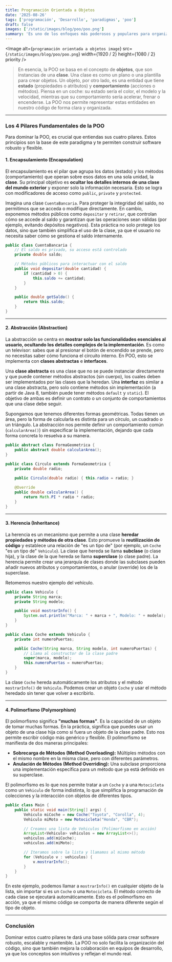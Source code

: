 ```yaml
---
title: Programación Orientada a Objetos
date: '2025-08-26'
tags: ['programación', 'Desarrollo', 'paradigmas', 'poo']
draft: false
images: ['/static/images/blog/poo/poo.png']
summary: 'Es uno de los enfoques más poderosos y populares para organizar el código de manera que imita el mundo real, lo que hace que sea mucho más fácil de entender, mantener y escalar.'
---
```


<Image
  alt={`programación orientada a objetos image`}
  src={`/static/images/blog/poo/poo.png`}
  width={1920 / 2}
  height={1080 / 2}
  priority
/>

>En esencia, la POO se basa en el concepto de **objetos**, que son instancias de una **clase**. Una clase es como un plano o una plantilla para crear objetos. Un objeto, por otro lado, es una entidad que tiene **estado** (propiedades o atributos) y **comportamiento** (acciones o métodos). Piensa en un coche: su estado sería el color, el modelo y la velocidad, mientras que su comportamiento sería acelerar, frenar o encenderse. La POO nos permite representar estas entidades en nuestro código de forma clara y organizada.

-----

### Los 4 Pilares Fundamentales de la POO

Para dominar la POO, es crucial que entiendas sus cuatro pilares. Estos principios son la base de este paradigma y te permiten construir software robusto y flexible.

#### 1\. Encapsulamiento (Encapsulation)

El encapsulamiento es el pilar que agrupa los datos (estado) y los métodos (comportamiento) que operan sobre esos datos en una sola unidad, la **clase**. Su principal objetivo es **ocultar los detalles internos de una clase del mundo exterior** y exponer solo la información necesaria. Esto se logra con modificadores de acceso como `public`, `private` y `protected`.

Imagina una clase `CuentaBancaria`. Para proteger la integridad del saldo, no permitimos que se acceda o modifique directamente. En cambio, exponemos métodos públicos como `depositar` y `retirar`, que controlan cómo se accede al saldo y garantizan que las operaciones sean válidas (por ejemplo, evitando depósitos negativos). Esta práctica no solo protege los datos, sino que también simplifica el uso de la clase, ya que el usuario no necesita saber cómo se gestiona el saldo internamente.

```java
public class CuentaBancaria {
    // El saldo es privado, su acceso está controlado
    private double saldo;

    // Métodos públicos para interactuar con el saldo
    public void depositar(double cantidad) {
        if (cantidad > 0) {
            this.saldo += cantidad;
        }
    }

    public double getSaldo() {
        return this.saldo;
    }
}
```

-----

#### 2\. Abstracción (Abstraction)

La abstracción se centra en **mostrar solo las funcionalidades esenciales al usuario, ocultando los detalles complejos de la implementación**. Es como un televisor: sabes que al presionar el botón de encendido se prende, pero no necesitas saber cómo funciona el circuito interno. En POO, esto se implementa con **clases abstractas** e **interfaces**.

Una **clase abstracta** es una clase que no se puede instanciar directamente y que puede contener métodos abstractos (sin cuerpo), los cuales deben ser implementados por las clases que la heredan. Una **interfaz** es similar a una clase abstracta, pero solo contiene métodos sin implementación (a partir de Java 8, también puede tener métodos `default` y `static`). El objetivo de ambas es definir un contrato o un conjunto de comportamientos que una clase debe seguir.

Supongamos que tenemos diferentes formas geométricas. Todas tienen un área, pero la forma de calcularla es distinta para un círculo, un cuadrado o un triángulo. La abstracción nos permite definir un comportamiento común (`calcularArea()`) sin especificar la implementación, dejando que cada forma concreta lo resuelva a su manera.

```java
public abstract class FormaGeometrica {
    public abstract double calcularArea();
}

public class Circulo extends FormaGeometrica {
    private double radio;
    
    public Circulo(double radio) { this.radio = radio; }

    @Override
    public double calcularArea() {
        return Math.PI * radio * radio;
    }
}
```

-----

#### 3\. Herencia (Inheritance)

La herencia es un mecanismo que permite a una clase **heredar propiedades y métodos de otra clase**. Esto promueve la **reutilización de código** y establece una relación de "es un tipo de" (por ejemplo, un `Coche` "es un tipo de" `Vehiculo`). La clase que hereda se llama **subclase** (o clase hija), y la clase de la que hereda se llama **superclase** (o clase padre). La herencia permite crear una jerarquía de clases donde las subclases pueden añadir nuevos atributos y comportamientos, o anular (override) los de la superclase.

Retomemos nuestro ejemplo del vehículo.

```java
public class Vehiculo {
    private String marca;
    private String modelo;

    public void mostrarInfo() {
        System.out.println("Marca: " + marca + ", Modelo: " + modelo);
    }
}

public class Coche extends Vehiculo {
    private int numeroPuertas;

    public Coche(String marca, String modelo, int numeroPuertas) {
        // Llama al constructor de la clase padre
        super(marca, modelo);
        this.numeroPuertas = numeroPuertas;
    }
}
```

La clase `Coche` hereda automáticamente los atributos y el método `mostrarInfo()` de `Vehiculo`. Podemos crear un objeto `Coche` y usar el método heredado sin tener que volver a escribirlo.

-----

#### 4\. Polimorfismo (Polymorphism)

El polimorfismo significa **"muchas formas"**. Es la capacidad de un objeto de tomar muchas formas. En la práctica, significa que puedes usar un objeto de una clase hija como si fuera un objeto de la clase padre. Esto nos permite escribir código más genérico y flexible.  El polimorfismo se manifiesta de dos maneras principales:

  * **Sobrecarga de Métodos (Method Overloading):** Múltiples métodos con el mismo nombre en la misma clase, pero con diferentes parámetros.
  * **Anulación de Métodos (Method Overriding):** Una subclase proporciona una implementación específica para un método que ya está definido en su superclase.

El polimorfismo es lo que nos permite tratar a un `Coche` y a una `Motocicleta` como un `Vehiculo` de forma indistinta, lo que simplifica la programación de colecciones y la interacción con objetos de diferentes tipos.

```java
public class Main {
    public static void main(String[] args) {
        Vehiculo miCoche = new Coche("Toyota", "Corolla", 4);
        Vehiculo miMoto = new Motocicleta("Honda", "CBR");

        // Creamos una lista de Vehiculos (Polimorfismo en acción)
        ArrayList<Vehiculo> vehiculos = new ArrayList<>();
        vehiculos.add(miCoche);
        vehiculos.add(miMoto);

        // Iteramos sobre la lista y llamamos al mismo método
        for (Vehiculo v : vehiculos) {
            v.mostrarInfo();
        }
    }
}
```

En este ejemplo, podemos llamar a `mostrarInfo()` en cualquier objeto de la lista, sin importar si es un `Coche` o una `Motocicleta`. El método correcto de cada clase se ejecutará automáticamente. Esto es el polimorfismo en acción, ya que el mismo código se comporta de manera diferente según el tipo de objeto.

----

### Conclusión

Dominar estos cuatro pilares te dará una base sólida para crear software robusto, escalable y mantenible. La POO no solo facilita la organización del código, sino que también mejora la colaboración en equipos de desarrollo, ya que los conceptos son intuitivos y reflejan el mundo real. 

